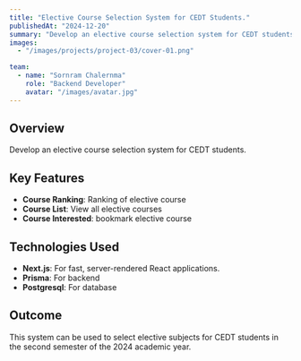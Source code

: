 ```yaml
---
title: "Elective Course Selection System for CEDT Students."
publishedAt: "2024-12-20"
summary: "Develop an elective course selection system for CEDT students."
images:
  - "/images/projects/project-03/cover-01.png"

team:
  - name: "Sornram Chalernma"
    role: "Backend Developer"
    avatar: "/images/avatar.jpg"
---
```


## Overview

Develop an elective course selection system for CEDT students.

## Key Features

- **Course Ranking**: Ranking of elective course
- **Course List**: View all elective courses
- **Course Interested**: bookmark elective course


## Technologies Used

- **Next.js**: For fast, server-rendered React applications.
- **Prisma**: For backend 
- **Postgresql**: For database 

## Outcome

This system can be used to select elective subjects for CEDT students in the second semester of the 2024 academic year.